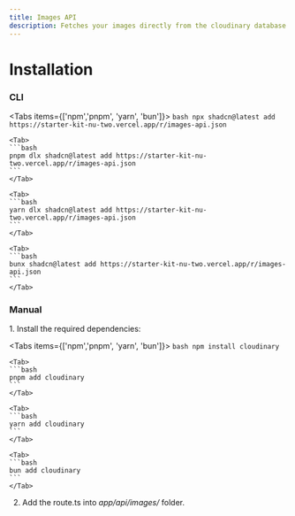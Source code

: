 ```yaml
---
title: Images API
description: Fetches your images directly from the cloudinary database.
---
```




# Installation

### CLI

<Tabs items={['npm','pnpm', 'yarn', 'bun']}>
    <Tab>
    ```bash
    npx shadcn@latest add https://starter-kit-nu-two.vercel.app/r/images-api.json
    ```
    </Tab>

    <Tab>
    ```bash
    pnpm dlx shadcn@latest add https://starter-kit-nu-two.vercel.app/r/images-api.json
    ```
    </Tab>

    <Tab>
    ```bash
    yarn dlx shadcn@latest add https://starter-kit-nu-two.vercel.app/r/images-api.json
    ```
    </Tab>

    <Tab>
    ```bash
    bunx shadcn@latest add https://starter-kit-nu-two.vercel.app/r/images-api.json
    ```
    </Tab>
</Tabs>

### Manual

<Steps>

<Step>
1. Install the required dependencies:

<Tabs items={['npm','pnpm', 'yarn', 'bun']}>
    <Tab>
    ```bash
    npm install cloudinary
    ```
    </Tab>

    <Tab>
    ```bash
    pnpm add cloudinary
    ```
    </Tab>

    <Tab>
    ```bash
    yarn add cloudinary
    ```
    </Tab>

    <Tab>
    ```bash
    bun add cloudinary
    ```
    </Tab>
</Tabs>
</Step>

<Step>

2. Add the route.ts into *app/api/images/* folder.

<ComponentSource name="images-api" showAllFiles={true} />
</Step>


</Steps>